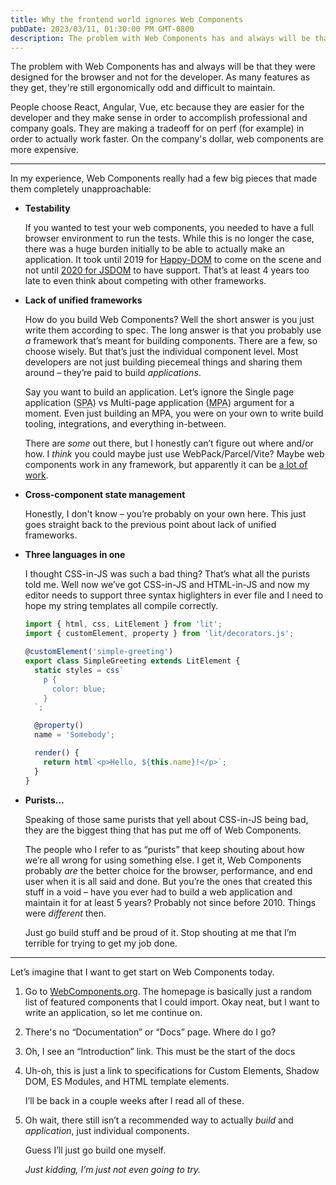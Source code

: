 ```yaml
---
title: Why the frontend world ignores Web Components
pubDate: 2023/03/11, 01:30:00 PM GMT-0800
description: The problem with Web Components has and always will be that they were designed for the browser and not for the developer. As many features as they get, they're still ergonomically odd and difficult to maintain.
---
```


The problem with Web Components has and always will be that they were designed for the browser and not for the developer. As many features as they get, they're still ergonomically odd and difficult to maintain.

People choose React, Angular, Vue, etc because they are easier for the developer and they make sense in order to accomplish professional and company goals. They are making a tradeoff for on perf (for example) in order to actually work faster. On the company's dollar, web components are more expensive.

---

In my experience, Web Components really had a few big pieces that made them completely unapproachable:

- **Testability**

  If you wanted to test your web components, you needed to have a full browser environment to run the tests. While this is no longer the case, there was a huge burden initially to be able to actually make an application. It took until 2019 for [Happy-DOM](https://github.com/capricorn86/happy-dom) to come on the scene and not until [2020 for JSDOM](https://github.com/jsdom/jsdom/pull/2548) to have support. That’s at least 4 years too late to even think about competing with other frameworks.

- **Lack of unified frameworks**

  How do you build Web Components? Well the short answer is you just write them according to spec. The long answer is that you probably use _a_ framework that’s meant for building components. There are a few, so choose wisely. But that’s just the individual component level. Most developers are not just building piecemeal things and sharing them around – they’re paid to build _applications_.

  Say you want to build an application. Let’s ignore the Single page application (<acronym title="Single page application">SPA</acronym>) vs Multi-page application (<acronym title="Multi-page application">MPA</acronym>) argument for a moment. Even just building an MPA, you were on your own to write build tooling, integrations, and everything in-between.

  There are _some_ out there, but I honestly can’t figure out where and/or how. I _think_ you could maybe just use WebPack/Parcel/Vite? Maybe web components work in any framework, but apparently it can be [a lot of work](https://css-tricks.com/using-web-components-with-next-or-any-ssr-framework/).

- **Cross-component state management**

  Honestly, I don't know – you’re probably on your own here. This just goes straight back to the previous point about lack of unified frameworks.

- **Three languages in one**

  I thought CSS-in-JS was such a bad thing? That’s what all the purists told me. Well now we’ve got CSS-in-JS and HTML-in-JS and now my editor needs to support three syntax higlighters in ever file and I need to hope my string templates all compile correctly.

  ```js title="lit-element-example.js"
  import { html, css, LitElement } from 'lit';
  import { customElement, property } from 'lit/decorators.js';

  @customElement('simple-greeting')
  export class SimpleGreeting extends LitElement {
    static styles = css`
      p {
        color: blue;
      }
    `;

    @property()
    name = 'Somebody';

    render() {
      return html`<p>Hello, ${this.name}!</p>`;
    }
  }
  ```

- **Purists…**

  Speaking of those same purists that yell about CSS-in-JS being bad, they are the biggest thing that has put me off of Web Components.

  The people who I refer to as “purists” that keep shouting about how we’re all wrong for using something else. I get it, Web Components probably _are_ the better choice for the browser, performance, and end user when it is all said and done. But you’re the ones that created this stuff in a void – have you ever had to build a web application and maintain it for at least 5 years? Probably not since before 2010. Things were _different_ then.

  Just go build stuff and be proud of it. Stop shouting at me that I’m terrible for trying to get my job done.

---

Let’s imagine that I want to get start on Web Components today.

1. Go to [WebComponents.org](https://webcomponents.org). The homepage is basically just a random list of featured components that I could import. Okay neat, but I want to write an application, so let me continue on.
1. There's no “Documentation” or “Docs” page. Where do I go?
1. Oh, I see an “Introduction” link. This must be the start of the docs
1. Uh-oh, this is just a link to specifications for Custom Elements, Shadow DOM, ES Modules, and HTML template elements.

   I’ll be back in a couple weeks after I read all of these.

1. Oh wait, there still isn’t a recommended way to actually _build_ and _application_, just individual components.

   Guess I’ll just go build one myself.

   _Just kidding, I’m just not even going to try._
